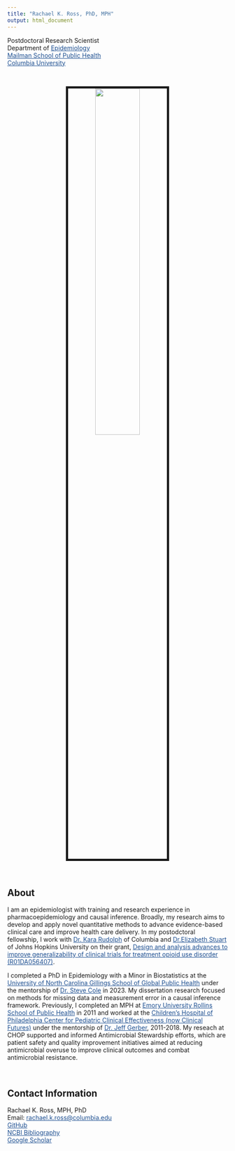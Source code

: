 ```yaml
---
title: "Rachael K. Ross, PhD, MPH"
output: html_document
---
```


```{=html}
<style>
a:link {
    color: #1D4F91;
}

a:visited {
    color: #1D4F91;
}

 a:hover {
    color: #1D4F91;
}
</style>
```
Postdoctoral Research Scientist <br> Department of [Epidemiology](https://www.publichealth.columbia.edu/academics/departments/epidemiology) <br> [Mailman School of Public Health](https://www.publichealth.columbia.edu/) <br> [Columbia University](https://www.columbia.edu/) <br>

<br>

<center><img src="images/headshot.JPG" style="width:45%; border:5px solid"/></center>

<br>

## About

I am an epidemiologist with training and research experience in pharmacoepidemiology and causal inference. Broadly, my research aims to develop and apply novel quantitative methods to advance evidence-based clinical care and improve health care delivery. In my postodctoral fellowship, I work with [Dr. Kara Rudolph](https://kararudolph.github.io/) of Columbia and [Dr.Elizabeth Stuart](https://www.elizabethstuart.org/) of Johns Hopkins University on their grant, [Design and analysis advances to improve generalizability of clinical trials for treatment opioid use disorder (R01DA056407)](https://reporter.nih.gov/search/6RyGc9zdVEawgTj62h-FoQ/project-details/10701751). <br>

I completed a PhD in Epidemiology with a Minor in Biostatistics at the [University of North Carolina Gillings School of Global Public Health](https://sph.unc.edu/) under the mentorship of [Dr. Steve Cole](https://sph.unc.edu/adv_profile/stephen-r-cole-phd/) in 2023. My dissertation research focused on methods for missing data and measurement error in a causal inference framework. Previously, I completed an MPH at [Emory University Rollins School of Public Health](https://sph.emory.edu/) in 2011 and worked at the [Children's Hospital of Philadelphia Center for Pediatric Clinical Effectiveness (now Clinical Futures)](https://clinicalfutures.research.chop.edu/) under the mentorship of [Dr. Jeff Gerber](https://www.research.chop.edu/people/jeffrey-s-gerber), 2011-2018. My reseach at CHOP supported and informed Antimicrobial Stewardship efforts, which are patient safety and quality improvement initiatives aimed at reducing antimicrobial overuse to improve clinical outcomes and combat antimicrobial resistance.

<br>

## Contact Information

Rachael K. Ross, MPH, PhD <br> Email: [rachael.k.ross\@columbia.edu](mailto:rr3551@columbia.edu) <br> [GitHub](https://github.com/rachael-k-ross) <br> [NCBI Bibliography](https://www.ncbi.nlm.nih.gov/myncbi/rachael.ross.1/bibliography/public/) <br> [Google Scholar](https://scholar.google.com/citations?user=tUC_BwkAAAAJ&hl=en) <br>
